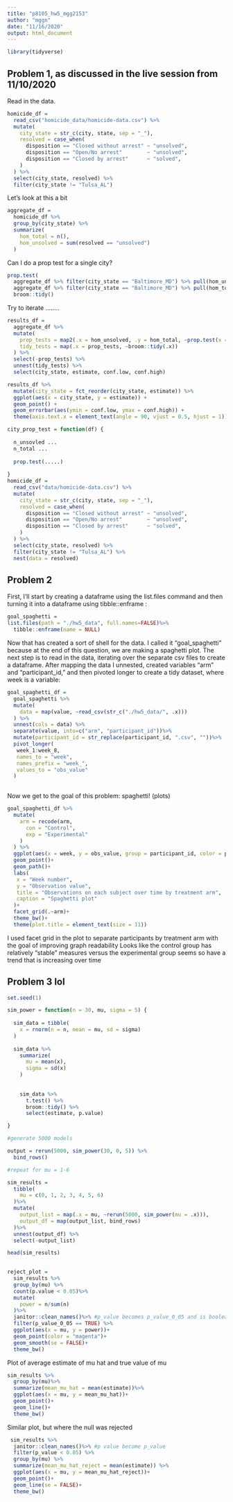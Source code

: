 ```yaml
---
title: "p8105_hw5_mgg2153"
author: "mggn"
date: "11/16/2020"
output: html_document
---
```


```r
library(tidyverse)
```

## Problem 1, as discussed in the live session from 11/10/2020

Read in the data.

```r
homicide_df = 
  read_csv("homicide_data/homicide-data.csv") %>% 
  mutate(
    city_state = str_c(city, state, sep = "_"),
    resolved = case_when(
      disposition == "Closed without arrest" ~ "unsolved",
      disposition == "Open/No arrest"        ~ "unsolved",
      disposition == "Closed by arrest"      ~ "solved",
    )
  ) %>% 
  select(city_state, resolved) %>% 
  filter(city_state != "Tulsa_AL")
```


Let's look at this a bit

```r
aggregate_df = 
  homicide_df %>% 
  group_by(city_state) %>% 
  summarize(
    hom_total = n(),
    hom_unsolved = sum(resolved == "unsolved")
  )
```

Can I do a prop test for a single city?

```r
prop.test(
  aggregate_df %>% filter(city_state == "Baltimore_MD") %>% pull(hom_unsolved), 
  aggregate_df %>% filter(city_state == "Baltimore_MD") %>% pull(hom_total)) %>% 
  broom::tidy()
```

Try to iterate ........

```r
results_df = 
  aggregate_df %>% 
  mutate(
    prop_tests = map2(.x = hom_unsolved, .y = hom_total, ~prop.test(x = .x, n = .y)),
    tidy_tests = map(.x = prop_tests, ~broom::tidy(.x))
  ) %>% 
  select(-prop_tests) %>% 
  unnest(tidy_tests) %>% 
  select(city_state, estimate, conf.low, conf.high)
```



```r
results_df %>% 
  mutate(city_state = fct_reorder(city_state, estimate)) %>% 
  ggplot(aes(x = city_state, y = estimate)) +
  geom_point() + 
  geom_errorbar(aes(ymin = conf.low, ymax = conf.high)) + 
  theme(axis.text.x = element_text(angle = 90, vjust = 0.5, hjust = 1))
```


```r
city_prop_test = function(df) {
  
  n_unsovled ...
  n_total ... 
  
  prop.test(.....)
  
}
homicide_df = 
  read_csv("data/homicide-data.csv") %>% 
  mutate(
    city_state = str_c(city, state, sep = "_"),
    resolved = case_when(
      disposition == "Closed without arrest" ~ "unsolved",
      disposition == "Open/No arrest"        ~ "unsolved",
      disposition == "Closed by arrest"      ~ "solved",
    )
  ) %>% 
  select(city_state, resolved) %>% 
  filter(city_state != "Tulsa_AL") %>% 
  nest(data = resolved)
```


## Problem 2

First, I'll start by creating a dataframe using the list.files command and then turning it
into a dataframe using tibble::enframe :

```r
goal_spaghetti = 
list.files(path = "./hw5_data", full.names=FALSE)%>%
  tibble::enframe(name = NULL)
```

Now that has created a sort of shell for the data. I called it "goal_spaghetti" because at the 
end of this question, we are making a spaghetti plot. The next step is to read in the data, iterating
over the separate csv files to create a dataframe. After mapping the data I unnested, created variables
"arm" and "participant_id," and then pivoted longer to create a tidy dataset, where week is a variable:

```r
goal_spaghetti_df =
  goal_spaghetti %>%
  mutate(
    data = map(value, ~read_csv(str_c("./hw5_data/", .x)))
  ) %>%
  unnest(cols = data) %>%
  separate(value, into=c("arm", "participant_id"))%>%
  mutate(participant_id = str_replace(participant_id, ".csv", ""))%>%
  pivot_longer(
   week_1:week_8,
   names_to = "week",
   names_prefix = "week_", 
   values_to = "obs_value"
  )
 
```

Now we get to the goal of this problem: spaghetti! (plots)

```r
goal_spaghetti_df %>%
  mutate(
    arm = recode(arm,
      con = "Control",
      exp = "Experimental"
    )
  ) %>%
  ggplot(aes(x = week, y = obs_value, group = participant_id, color = participant_id))+
  geom_point()+
  geom_path()+
  labs(
   x = "Week number",
   y = "Observation value",
   title = "Observations on each subject over time by treatment arm",
   caption = "Spaghetti plot"
  )+
  facet_grid(.~arm)+
  theme_bw()+
  theme(plot.title = element_text(size = 11))

```
I used facet grid in the plot to separate participants by treatment arm with the goal of improving
graph readability
Looks like the control group has relatively "stable" measures versus the experimental group seems so have 
a trend that is increasing over time

## Problem 3 lol

```r
set.seed(1)

sim_power = function(n = 30, mu, sigma = 5) {
  
  sim_data = tibble(
    x = rnorm(n = n, mean = mu, sd = sigma)
  )
  
  sim_data %>%
    summarize(
      mu = mean(x),
      sigma = sd(x)
    )
  
 
    sim_data %>%
      t.test() %>%
      broom::tidy() %>% 
      select(estimate, p.value)

}
```

```r
#generate 5000 models

output = rerun(5000, sim_power(30, 0, 5)) %>%
  bind_rows()

```

```r
#repeat for mu = 1-6

sim_results = 
  tibble(
    mu = c(0, 1, 2, 3, 4, 5, 6)
  )%>%
  mutate(
    output_list = map(.x = mu, ~rerun(5000, sim_power(mu = .x))),
    output_df = map(output_list, bind_rows)
  )%>%
  unnest(output_df) %>%
  select(-output_list)

head(sim_results)
  
```

```r
reject_plot =
  sim_results %>%
  group_by(mu) %>%
  count(p.value < 0.05)%>%
  mutate(
    power = n/sum(n)
  )%>%
  janitor::clean_names()%>% #p_value becomes p_value_0_05 and is boolean
  filter(p_value_0_05 == TRUE) %>%
  ggplot(aes(x = mu, y = power))+
  geom_point(color = "magenta")+
  geom_smooth(se = FALSE)+
  theme_bw()

```


Plot of average estimate of mu hat and true value of mu 

```r
sim_results %>%
  group_by(mu)%>%
  summarize(mean_mu_hat = mean(estimate))%>%
  ggplot(aes(x = mu, y = mean_mu_hat))+
  geom_point()+
  geom_line()+
  theme_bw()

```

Similar plot, but where the null was rejected

```r
 sim_results %>%
  janitor::clean_names()%>% #p value become p_value
  filter(p_value < 0.05) %>%
  group_by(mu) %>%
  summarize(mean_mu_hat_reject = mean(estimate)) %>%
  ggplot(aes(x = mu, y = mean_mu_hat_reject))+
  geom_point()+
  geom_line(se = FALSE)+
  theme_bw()

```
